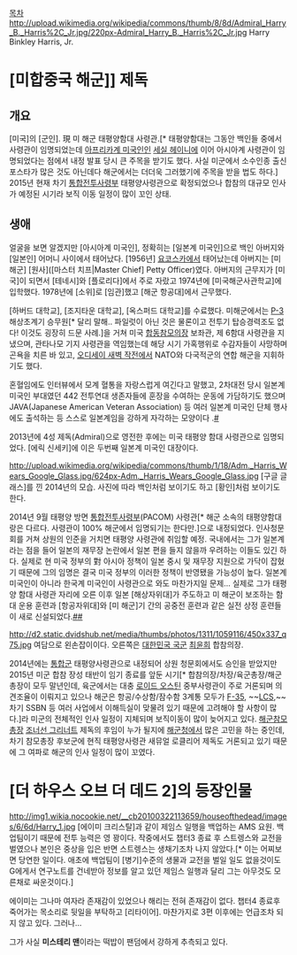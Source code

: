 [[목차]]
http://upload.wikimedia.org/wikipedia/commons/thumb/8/8d/Admiral_Harry_B._Harris%2C_Jr.jpg/220px-Admiral_Harry_B._Harris%2C_Jr.jpg
Harry Binkley Harris, Jr.
= [미합중국 해군]] 제독 =
== 개요 ==
[미국]의 [군인]. 現 미 해군 태평양함대 사령관.[* 태평양함대는 그동안 백인들 중에서 사령관이 임명되었는데 [[아프리카계 미국인]]인 [[세실 헤이니]]에 이어 아시아계 사령관이 임명되었다는 점에서 내정 발표 당시 큰 주목을 받기도 했다. 사실 미군에서 소수인종 출신 포스타가 많은 것도 아닌데다 해군에서는 더더욱 그러했기에 주목을 받을 법도 하다.] 2015년 현재 차기 [[통합군|통합전투사령부]] 태평양사령관으로 확정되었으나 합참의 대규모 인사가 예정된 시기라 보직 이동 일정이 많이 꼬인 상태.

== 생애 ==
얼굴을 보면 알겠지만 [아시아계 미국인], 정확히는 [일본계 미국인]으로 백인 아버지와 [일본인] 어머니 사이에서 태어났다. [1956년] [[요코스카]]에서 태어났는데 아버지는 [미 해군] [원사]([마스터 치프|Master Chief] Petty Officer)였다. 아버지의 근무지가 [미국]이 되면서 [테네시]와 [플로리다]에서 주로 자랐고 1974년에 [미국해군사관학교]에 입학했다. 1978년에 [소위]로 [임관]했고 [해군 항공대]에서 근무했다. 

[하버드 대학교], [조지타운 대학교], [옥스퍼드 대학교]를 수료했다. 미해군에서는 [[P-3]] 해상초계기 승무원[* 달리 말해.. 파일럿이 아닌 것은 물론이고 전투기 탑승경력조도 없다! 이것도 굉장히 드문 사례.]을 거쳐 미국 [[합동참모의장]] 보좌관, 제 6함대 사령관을 지냈으며, 관타나모 기지 사령관을 역임했는데 해당 시기 가혹행위로 수감자들이 사망하며 곤욕을 치른 바 있고, [[오디세이 새벽 작전]]에서 NATO와 다국적군의 연합 해군을 지휘하기도 했다.

혼혈임에도 인터뷰에서 모계 혈통을 자랑스럽게 여긴다고 말했고, 2차대전 당시 일본계 미국인 부대였던 442 전투연대 생존자들에 훈장을 수여하는 운동에 가담하기도 했으며 JAVA(Japanese American Veteran Association) 등 여러 일본계 미국인 단체 행사에도 출석하는 등 스스로 일본계임을 강하게 자각하는 모양이다 .[http://www.rafu.com/2012/10/vice-admiral-harris-go-for-broke/ #]

2013년에 4성 제독(Admiral)으로 영전한 후에는 미국 태평양 함대 사령관으로 임명되었다. [에릭 신세키]에 이은 두번째 일본계 미국인 대장이다.

http://upload.wikimedia.org/wikipedia/commons/thumb/1/18/Adm._Harris_Wears_Google_Glass.jpg/624px-Adm._Harris_Wears_Google_Glass.jpg
[구글 글래스]를 낀 2014년의 모습. 사진에 따라 백인처럼 보이기도 하고 [황인]처럼 보이기도 한다.

2014년 9월 태평양 방면 [[통합군|통합전투사령부]](PACOM) 사령관[* 해군 소속의 태평양함대랑은 다르다. 사령관이 100% 해군에서 임명되기는 한다만.]으로 내정되었다. 인사청문회를 거쳐 상원의 인준을 거치면 태평양 사령관에 취임할 예정. 국내에서는 그가 일본계라는 점을 들어 일본의 재무장 논란에서 일본 편을 들지 않을까 우려하는 이들도 있긴 하다. 실제로 현 미국 정부의 對 아시아 정책이 일본 중시 및 재무장 지원으로 가닥이 잡혔기 때문에 그의 임명은 결국 미국 정부의 이러한 정책이 반영됐을 가능성이 높다. 일본계 미국인이 아니라 한국계 미국인이 사령관으로 와도 마찬가지일 문제... 실제로 그가 태평양 함대 사령관 자리에 오른 이후 일본 [해상자위대]가 주도하고 미 해군이 보조하는 함대 운용 훈련과 [항공자위대]와 [미 해군]기 간의 공중전 훈련과 같은 실전 상정 훈련들이 새로 신설되었다.[http://www.mod.go.jp/msdf/formal/info/news/201406/14062401.pdf #][http://flyteam.jp/news/article/47799 #]

http://d2.static.dvidshub.net/media/thumbs/photos/1311/1059116/450x337_q75.jpg
여담으로 왼손잡이이다. 오른쪽은 [[대한민국 국군]] [[최윤희]] 합참의장.

2014년에는 [[통합군]] 태평양사령관으로 내정되어 상원 청문회에서도 승인을 받았지만 2015년 미군 합참 장성 태반이 임기 종료를 앞둔 시기[* 합참의장/차장/육군총장/해군총장이 모두 말년인데, 육군에서는 대충 [[로이드 오스틴]] 중부사령관이 주로 거론되며 의견조율이 이뤄지고 있으나 해군은 항공/수상함/잠수함 3계통 모두가 [[F-35]], ~~[[LCS]],~~ 차기 SSBN 등 여러 사업에서 이해득실이 맞물려 있기 때문에 고려해야 할 사항이 많다.]라 미군의 전체적인 인사 일정이 지체되며 보직이동이 많이 늦어지고 있다. [[해군참모총장]] [[조너선 그리너트]] 제독의 후임이 누가 될지에 [[해군청]]에서 많은 고민을 하는 중인데, 차기 참모총장 후보군에 현직 태평양사령관 새뮤얼 로클리어 제독도 거론되고 있기 때문에 그 여파로 해군의 인사 일정이 많이 꼬였다.

= [더 하우스 오브 더 데드 2]의 등장인물 =
http://img1.wikia.nocookie.net/__cb20100322113659/houseofthedead/images/6/6d/Harry_1.jpg
[에이미 크리스탈]과 같이 제임스 일행을 백업하는 AMS 요원. 
백업팀이기 때문에 전투 능력은 영 꽝이다. 작중에서도 챕터3 종료 후 스트렝스와 교전을 벌였으나 본인은 중상을 입은 반면 스트렝스는 생채기조차 나지 않았다.[* 이는 어찌보면 당연한 일이다. 애초에 백업팀이 [병기]수준의 생물과 교전을 벌일 일도 없을것이도 G에게서 연구노트를 건네받아 정보를 알고 있던 제임스 일행과 달리 그는 아무것도 모른채로 싸운것이다.]

에이미는 그나마 여자라 존재감이 있었으나 해리는 전혀 존재감이 없다. 챕터4 종료후 죽어가는 목소리로 뒷일을 부탁하고 [리타이어]. 마찬가지로 3편 이후에는 언급조차 되지 않고 있다. 그러나...

그가 사실 '''미스테리 맨'''이라는 떡밥이 팬덤에서 강하게 추측되고 있다.
